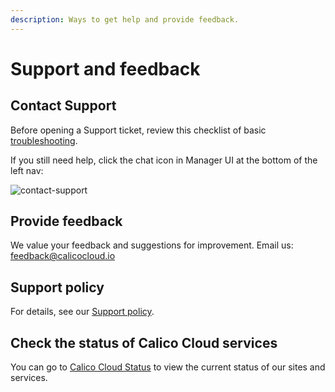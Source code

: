 ```yaml
---
description: Ways to get help and provide feedback.
---
```


# Support and feedback

## Contact Support

Before opening a Support ticket, review this checklist of basic [troubleshooting](/get-started/connect/checklist).

If you still need help, click the chat icon in Manager UI at the bottom of the left nav:

![contact-support](/img/calico-cloud/master/contact-support.png)

## Provide feedback

We value your feedback and suggestions for improvement. Email us: feedback@calicocloud.io

## Support policy

For details, see our [Support policy](https://www.tigera.io/legal/calico-cloud-support-policy).

## Check the status of Calico Cloud services

You can go to [Calico Cloud Status](https://status.calicocloud.io) to view the current status of our sites and services.

